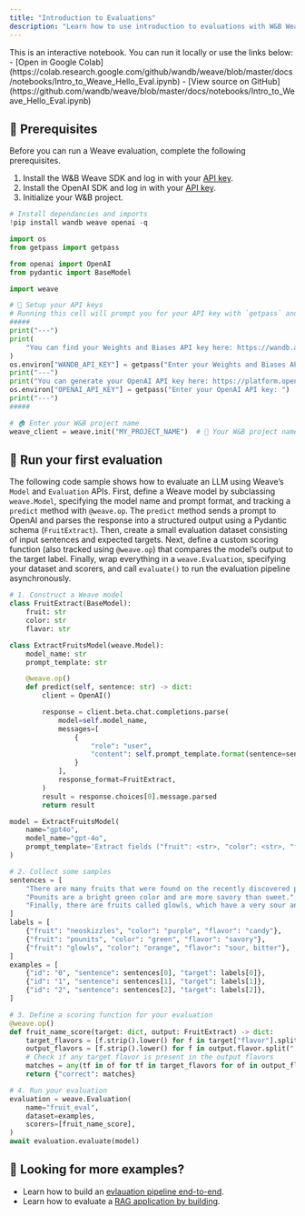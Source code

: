 ```yaml
---
title: "Introduction to Evaluations"
description: "Learn how to use introduction to evaluations with W&B Weave"
---
```


<Note>
This is an interactive notebook. You can run it locally or use the links below:
- [Open in Google Colab](https://colab.research.google.com/github/wandb/weave/blob/master/docs/notebooks/Intro_to_Weave_Hello_Eval.ipynb)
- [View source on GitHub](https://github.com/wandb/weave/blob/master/docs/notebooks/Intro_to_Weave_Hello_Eval.ipynb)
</Note>

## 🔑 Prerequisites

Before you can run a Weave evaluation, complete the following prerequisites.

1. Install the W&B Weave SDK and log in with your [API key](https://wandb.ai/settings#api).
2. Install the OpenAI SDK and log in with your [API key](https://platform.openai.com/api-keys).
3. Initialize your W&B project.

```python lines
# Install dependancies and imports
!pip install wandb weave openai -q

import os
from getpass import getpass

from openai import OpenAI
from pydantic import BaseModel

import weave

# 🔑 Setup your API keys
# Running this cell will prompt you for your API key with `getpass` and will not echo to the terminal.
#####
print("---")
print(
    "You can find your Weights and Biases API key here: https://wandb.ai/settings#api"
)
os.environ["WANDB_API_KEY"] = getpass("Enter your Weights and Biases API key: ")
print("---")
print("You can generate your OpenAI API key here: https://platform.openai.com/api-keys")
os.environ["OPENAI_API_KEY"] = getpass("Enter your OpenAI API key: ")
print("---")
#####

# 🏠 Enter your W&B project name
weave_client = weave.init("MY_PROJECT_NAME")  # 🐝 Your W&B project name
```

## 🐝 Run your first evaluation

The following code sample shows how to evaluate an LLM using Weave’s `Model` and `Evaluation` APIs. First, define a Weave model by subclassing `weave.Model`, specifying the model name and prompt format, and tracking a `predict` method with `@weave.op`. The `predict` method sends a prompt to OpenAI and parses the response into a structured output using a Pydantic schema (`FruitExtract`). Then, create a small evaluation dataset consisting of input sentences and expected targets. Next, define a custom scoring function (also tracked using `@weave.op`) that compares the model’s output to the target label. Finally,  wrap everything in a `weave.Evaluation`, specifying your dataset and scorers, and call `evaluate()` to run the evaluation pipeline asynchronously.

```python lines
# 1. Construct a Weave model
class FruitExtract(BaseModel):
    fruit: str
    color: str
    flavor: str

class ExtractFruitsModel(weave.Model):
    model_name: str
    prompt_template: str

    @weave.op()
    def predict(self, sentence: str) -> dict:
        client = OpenAI()

        response = client.beta.chat.completions.parse(
            model=self.model_name,
            messages=[
                {
                    "role": "user",
                    "content": self.prompt_template.format(sentence=sentence),
                }
            ],
            response_format=FruitExtract,
        )
        result = response.choices[0].message.parsed
        return result

model = ExtractFruitsModel(
    name="gpt4o",
    model_name="gpt-4o",
    prompt_template='Extract fields ("fruit": <str>, "color": <str>, "flavor": <str>) as json, from the following text : {sentence}',
)

# 2. Collect some samples
sentences = [
    "There are many fruits that were found on the recently discovered planet Goocrux. There are neoskizzles that grow there, which are purple and taste like candy.",
    "Pounits are a bright green color and are more savory than sweet.",
    "Finally, there are fruits called glowls, which have a very sour and bitter taste which is acidic and caustic, and a pale orange tinge to them.",
]
labels = [
    {"fruit": "neoskizzles", "color": "purple", "flavor": "candy"},
    {"fruit": "pounits", "color": "green", "flavor": "savory"},
    {"fruit": "glowls", "color": "orange", "flavor": "sour, bitter"},
]
examples = [
    {"id": "0", "sentence": sentences[0], "target": labels[0]},
    {"id": "1", "sentence": sentences[1], "target": labels[1]},
    {"id": "2", "sentence": sentences[2], "target": labels[2]},
]

# 3. Define a scoring function for your evaluation
@weave.op()
def fruit_name_score(target: dict, output: FruitExtract) -> dict:
    target_flavors = [f.strip().lower() for f in target["flavor"].split(",")]
    output_flavors = [f.strip().lower() for f in output.flavor.split(",")]
    # Check if any target flavor is present in the output flavors
    matches = any(tf in of for tf in target_flavors for of in output_flavors)
    return {"correct": matches}

# 4. Run your evaluation
evaluation = weave.Evaluation(
    name="fruit_eval",
    dataset=examples,
    scorers=[fruit_name_score],
)
await evaluation.evaluate(model)
```

## 🚀 Looking for more examples?

- Learn how to build an [evlauation pipeline end-to-end](https://weave-docs.wandb.ai/tutorial-eval). 
- Learn how to evaluate a [RAG application by building](https://weave-docs.wandb.ai/tutorial-rag).
